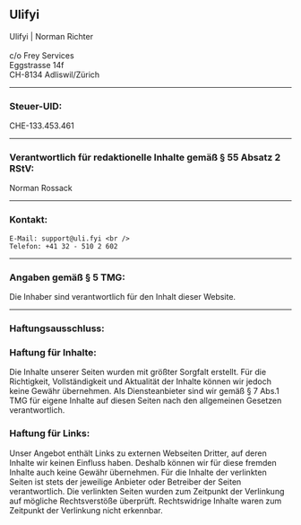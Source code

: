 ## Ulifyi
  Ulifyi | Norman Richter <br /> <br />
  c/o Frey Services <br />
  Eggstrasse 14f <br />
  CH-8134 Adliswil/Zürich <br />

---

### Steuer-UID: 
  CHE-133.453.461

---
  
### __Verantwortlich für redaktionelle Inhalte gemäß § 55 Absatz 2 RStV:__
  Norman Rossack

---

### Kontakt:
    E-Mail: support@uli.fyi <br />
    Telefon: +41 32 - 510 2 602

---

### Angaben gemäß § 5 TMG:
Die Inhaber sind verantwortlich für den Inhalt dieser Website.

---

### Haftungsausschluss:

### Haftung für Inhalte:

Die Inhalte unserer Seiten wurden mit größter Sorgfalt erstellt. Für die Richtigkeit, Vollständigkeit und Aktualität der Inhalte können wir jedoch keine Gewähr übernehmen. Als Diensteanbieter sind wir gemäß § 7 Abs.1 TMG für eigene Inhalte auf diesen Seiten nach den allgemeinen Gesetzen verantwortlich.

### Haftung für Links: <br />
Unser Angebot enthält Links zu externen Webseiten Dritter, auf deren Inhalte wir keinen Einfluss haben. Deshalb können wir für diese fremden Inhalte auch keine Gewähr übernehmen. Für die Inhalte der verlinkten Seiten ist stets der jeweilige Anbieter oder Betreiber der Seiten verantwortlich. Die verlinkten Seiten wurden zum Zeitpunkt der Verlinkung auf mögliche Rechtsverstöße überprüft. Rechtswidrige Inhalte waren zum Zeitpunkt der Verlinkung nicht erkennbar.
